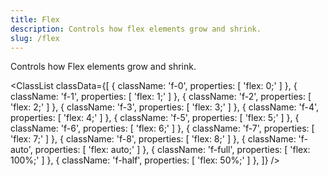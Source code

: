 ```yaml
---
title: Flex
description: Controls how flex elements grow and shrink.
slug: /flex
---
```



Controls how Flex elements grow and shrink.

<ClassList
  classData={[
    {
      className: 'f-0',
      properties: [
        'flex: 0;'
      ]
    },
    {
      className: 'f-1',
      properties: [
        'flex: 1;'
      ]
    },
    {
      className: 'f-2',
      properties: [
        'flex: 2;'
      ]
    },
    {
      className: 'f-3',
      properties: [
        'flex: 3;'
      ]
    },
    {
      className: 'f-4',
      properties: [
        'flex: 4;'
      ]
    },
    {
      className: 'f-5',
      properties: [
        'flex: 5;'
      ]
    },
    {
      className: 'f-6',
      properties: [
        'flex: 6;'
      ]
    },
    {
      className: 'f-7',
      properties: [
        'flex: 7;'
      ]
    },
    {
      className: 'f-8',
      properties: [
        'flex: 8;'
      ]
    },
    {
      className: 'f-auto',
      properties: [
        'flex: auto;'
      ]
    },
    {
      className: 'f-full',
      properties: [
        'flex: 100%;'
      ]
    },
    {
      className: 'f-half',
      properties: [
        'flex: 50%;'
      ]
    },
  ]}
/>